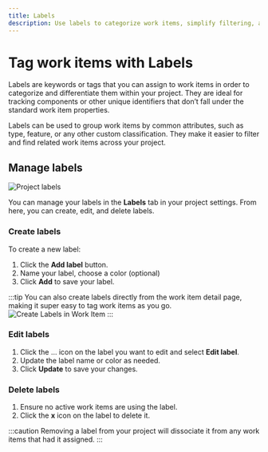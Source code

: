 ```yaml
---
title: Labels
description: Use labels to categorize work items, simplify filtering, and organize tasks by component, feature, or custom attributes beyond standard properties.
---
```


# Tag work items with Labels

Labels are keywords or tags that you can assign to work items in order to categorize and differentiate them within your project. They are ideal for tracking components or other unique identifiers that don’t fall under the standard work item properties.

Labels can be used to group work items by common attributes, such as type, feature, or any other custom classification. They make it easier to filter and find related work items across your project.

## Manage labels

![Project labels](https://media.docs.plane.so/projects/project-labels.webp#center)

You can manage your labels in the **Labels** tab in your project settings. From here, you can create, edit, and delete labels.

### Create labels

To create a new label:

1. Click the **Add label** button.
2. Name your label, choose a color (optional)
3. Click **Add** to save your label.

:::tip
You can also create labels directly from the work item detail page, making it super easy to tag work items as you go.
![Create Labels in Work Item](https://media.docs.plane.so/issues/create-label-in-work-item.webp#center)
:::

### Edit labels

1. Click the … icon on the label you want to edit and select **Edit label**.
2. Update the label name or color as needed.
3. Click **Update** to save your changes.

### Delete labels

1. Ensure no active work items are using the label.
2. Click the **x** icon on the label to delete it.

:::caution
Removing a label from your project will dissociate it from any work items that had it assigned.
:::
